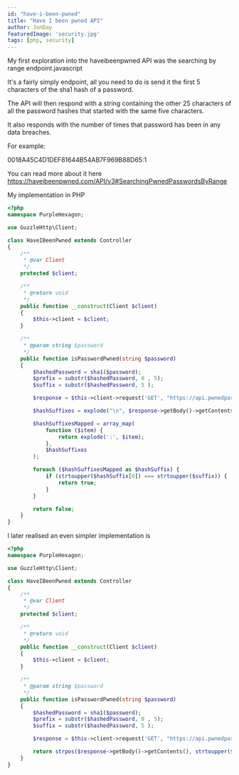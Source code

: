 ```yaml
---
id: "have-i-been-pwned"
title: "Have I been pwned API"
author: JonDay
featuredImage: 'security.jpg'
tags: [php, security]
---
```


My first exploration into the haveibeenpwned API was the searching by range endpoint.javascript

It's a fairly simply endpoint, all you need to do is send it the first 5 characters of the sha1 hash of a password.

The API will then respond with a string containing the other 25 characters of all the password hashes that started with the same five characters.

It also responds with the number of times that password has been in any data breaches.

For example:

0018A45C4D1DEF81644B54AB7F969B88D65:1

You can read more about it here https://haveibeenpwned.com/API/v3#SearchingPwnedPasswordsByRange

My implementation in PHP

```php
<?php
namespace PurpleHexagon;

use GuzzleHttp\Client;

class HaveIBeenPwned extends Controller
{
    /**
     * @var Client
     */
    protected $client;

    /**
     * @return void
     */
    public function __construct(Client $client)
    {
        $this->client = $client;
    }

    /**
     * @param string $password
     */
    public function isPasswordPwned(string $password)
    {
        $hashedPassword = sha1($password);
        $prefix = substr($hashedPassword, 0 , 5);
        $suffix = substr($hashedPassword, 5 );

        $response = $this->client->request('GET', "https://api.pwnedpasswords.com/range/$prefix");

        $hashSuffixes = explode("\n", $response->getBody()->getContents());

        $hashSuffixesMapped = array_map(
            function ($item) {
                return explode(':', $item);
            },
            $hashSuffixes
        );

        foreach ($hashSuffixesMapped as $hashSuffix) {
            if (strtoupper($hashSuffix[0]) === strtoupper($suffix)) {
                return true;
            }
        }

        return false;
    }
}
```

I later realised an even simpler implementation is

```php
<?php
namespace PurpleHexagon;

use GuzzleHttp\Client;

class HaveIBeenPwned extends Controller
{
    /**
     * @var Client
     */
    protected $client;

    /**
     * @return void
     */
    public function __construct(Client $client)
    {
        $this->client = $client;
    }

    /**
     * @param string $password
     */
    public function isPasswordPwned(string $password)
    {
        $hashedPassword = sha1($password);
        $prefix = substr($hashedPassword, 0 , 5);
        $suffix = substr($hashedPassword, 5 );

        $response = $this->client->request('GET', "https://api.pwnedpasswords.com/range/$prefix");

        return strpos($response->getBody()->getContents(), strtoupper($suffix));
    }
}
```
